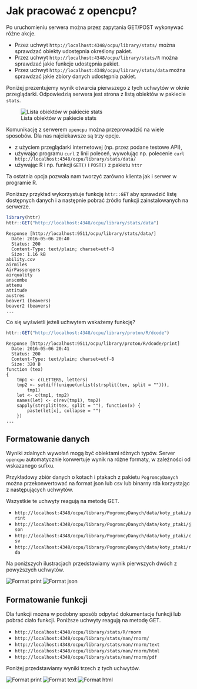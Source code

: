 # Jak pracować z opencpu?

Po uruchomieniu serwera można przez zapytania GET/POST wykonywać różne akcje. 

* Przez uchwyt `http://localhost:4348/ocpu/library/stats/` można sprawdzać obiekty udostępnia określony pakiet.
* Przez uchwyt `http://localhost:4348/ocpu/library/stats/R` można sprawdzać jakie funkcje udostępnia pakiet.
* Przez uchwyt `http://localhost:4348/ocpu/library/stats/data` można sprawdzać jakie zbiory danych udostępnia pakiet.

Poniżej prezentujemy wynik otwarcia pierwszego z tych uchwytów w oknie przeglądarki. Odpowiedzią serwera jest strona z listą obiektów w pakiecie `stats`.

![Lista obiektów w pakiecie stats](figures/aplikacja3.png)

Komunikację z serwerem `opencpu` można przeprowadzić na wiele sposobów. Dla nas najciekawsze są trzy opcje.

* z użyciem przeglądarki internetowej (np. przez podane testowe API), 
* używając programu `curl` z linii poleceń, wywołując np. polecenie 
`curl http://localhost:4348/ocpu/library/stats/data/`
* używając R i np. funkcji `GET()` i `POST()` z pakietu `httr`

Ta ostatnia opcja pozwala nam tworzyć zarówno klienta jak i serwer w programie R.

Poniższy przykład wykorzystuje funkcję `httr::GET` aby sprawdzić listę dostępnych danych i a następnie pobrać źródło funkcji zainstalowanych na serwerze.

```r
library(httr)
httr::GET("http://localhost:4348/ocpu/library/stats/data")
```
```
Response [http://localhost:9511/ocpu/library/stats/data/]
  Date: 2016-05-06 20:40
  Status: 200
  Content-Type: text/plain; charset=utf-8
  Size: 1.16 kB
ability.cov
airmiles
AirPassengers
airquality
anscombe
attenu
attitude
austres
beaver1 (beavers)
beaver2 (beavers)
...
```

Co się wyświetli jeżeli uchwytem wskażemy funkcję?

```r
httr::GET("http://localhost:4348/ocpu/library/proton/R/dcode")
```
```
Response [http://localhost:9511/ocpu/library/proton/R/dcode/print]
  Date: 2016-05-06 20:41
  Status: 200
  Content-Type: text/plain; charset=utf-8
  Size: 320 B
function (tex) 
{
    tmp1 <- c(LETTERS, letters)
    tmp2 <- setdiff(unique(unlist(strsplit(tex, split = ""))), 
        tmp1)
    let <- c(tmp1, tmp2)
    names(let) <- c(rev(tmp1), tmp2)
    sapply(strsplit(tex, split = ""), function(x) {
        paste(let[x], collapse = "")
    })
...
```

## Formatowanie danych

Wyniki zdalnych wywołań mogą być obiektami różnych typów.  Server `opencpu` automatycznie konwertuje wynik na różne formaty, w zależności od wskazanego sufixu.

Przykładowy zbiór danych o kotach i ptakach z pakietu `PogromcyDanych`  można przekonwertować na format json lub csv lub binarny rda korzystając z następujących uchwytów.

Wszystkie te uchwyty reagują na metodę GET.

* `http://localhost:4348/ocpu/library/PogromcyDanych/data/koty_ptaki/print`
* `http://localhost:4348/ocpu/library/PogromcyDanych/data/koty_ptaki/json`
* `http://localhost:4348/ocpu/library/PogromcyDanych/data/koty_ptaki/csv`
* `http://localhost:4348/ocpu/library/PogromcyDanych/data/koty_ptaki/rda`

Na poniższych ilustracjach przedstawiamy wynik pierwszych dwóch z powyższych uchwytów.

![Format print](figure/adane01.png)
![Format json](figure/adane02.png)

## Formatowanie funkcji

Dla funkcji można w podobny sposób odpytać dokumentacje funkcji lub pobrać ciało funkcji. Poniższe uchwyty reagują na metodę GET.

* `http://localhost:4348/ocpu/library/stats/R/rnorm`
* `http://localhost:4348/ocpu/library/stats/man/rnorm/`
* `http://localhost:4348/ocpu/library/stats/man/rnorm/text`
* `http://localhost:4348/ocpu/library/stats/man/rnorm/html`
* `http://localhost:4348/ocpu/library/stats/man/rnorm/pdf`

Poniżej przedstawiamy wyniki trzech z tych uchwytów.

![Format print](figure/adane03.png)
![Format text](figure/adane04.png)
![Format html](figure/adane05.png)

